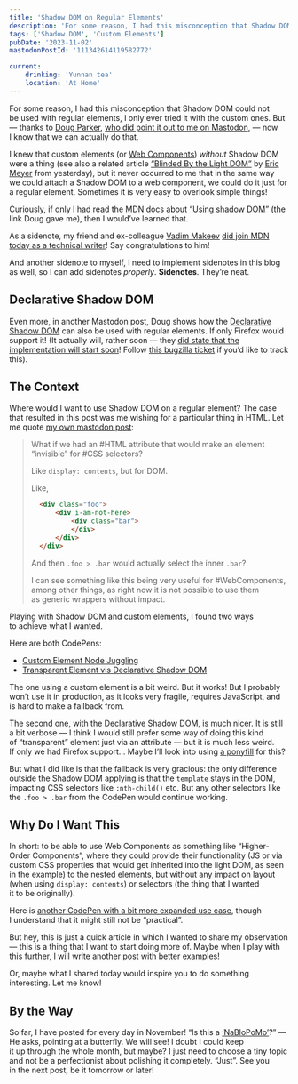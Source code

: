 ```yaml
---
title: 'Shadow DOM on Regular Elements'
description: 'For some reason, I had this misconception that Shadow DOM could not be used with regular elements, I only ever tried it with the custom ones.'
tags: ['Shadow DOM', 'Custom Elements']
pubDate: '2023-11-02'
mastodonPostId: '111342614119582772'

current:
	drinking: 'Yunnan tea'
	location: 'At Home'
---
```


For some reason, I had this misconception that Shadow DOM could not be used with regular elements, I only ever tried it with the custom ones. But — thanks to [Doug Parker](https://blog.dwac.dev/), [who did point it out to me on Mastodon](https://techhub.social/@develwithoutacause/111337559322080302), — now I know that we can actually do that.

I knew that custom elements (or [Web Components](https://developer.mozilla.org/en-US/docs/Web/API/Web_Components)) _without_ Shadow DOM were a thing (see also a related article [“Blinded By the Light DOM”](https://meyerweb.com/eric/thoughts/2023/11/01/blinded-by-the-light-dom/) by [Eric Meyer](https://meyerweb.com/) from yesterday), but it never occurred to me that in the same way we could attach a Shadow DOM to a web component, we could do it just for a regular element. Sometimes it is very easy to overlook simple things!

Curiously, if only I had read the MDN docs about [“Using shadow DOM”](https://developer.mozilla.org/en-US/docs/Web/API/Web_components/Using_shadow_DOM) (the link Doug gave me), then I would’ve learned that.

<aside>

As a sidenote, my friend and ex-colleague [Vadim Makeev](https://pepelsbey.dev/) [did join MDN today as a technical writer](https://mastodon.social/@pepelsbey/111335222766787213)! Say congratulations to him!

And another sidenote to myself, I need to implement sidenotes in this blog as well, so I can add sidenotes _properly_. **Sidenotes**. They’re neat.

</aside>

## Declarative Shadow DOM

Even more, in another Mastodon post, Doug shows how the [Declarative Shadow DOM](https://developer.chrome.com/articles/declarative-shadow-dom/) can also be used with regular elements. If only Firefox would support it! (It actually will, rather soon — they [did state that the implementation will start soon](https://github.com/mozilla/standards-positions/issues/335#issuecomment-1714182997)! Follow [this bugzilla ticket](https://bugzilla.mozilla.org/show_bug.cgi?id=1712140) if you’d like to track this).

## The Context

Where would I want to use Shadow DOM on a regular element? The case that resulted in this post was me wishing for a particular thing in HTML. Let me quote [my own mastodon post](https://front-end.social/@kizu/111336793193155739):

> What if we had an #HTML attribute that would make an element “invisible” for #CSS selectors?
>
> Like `display: contents`, but for DOM.
>
> Like,
>
> ```html
> 	<div class="foo">
> 		<div i-am-not-here>
> 			<div class="bar">
> 			</div>
> 		</div>
> 	</div>
> ```
>
> And then `.foo > .bar` would actually select the inner `.bar`?
>
> I can see something like this being very useful for #WebComponents, among other things, as right now it is not possible to use them as generic wrappers without impact.

Playing with Shadow DOM and custom elements, I found two ways to achieve what I wanted.

Here are both CodePens:

- [Custom Element Node Juggling](https://codepen.io/kizu/pen/XWOjdWa)
- [Transparent Element vis Declarative Shadow DOM](https://codepen.io/kizu/pen/abXmNOq)

The one using a custom element is a bit weird. But it works! But I probably won’t use it in production, as it looks very fragile, requires JavaScript, and is hard to make a fallback from.

The second one, with the Declarative Shadow DOM, is much nicer. It is still a bit verbose — I think I would still prefer some way of doing this kind of “transparent” element just via an attribute — but it is much less weird. If only we had Firefox support… Maybe I’ll look into using [a ponyfill](https://www.npmjs.com/package/@webcomponents/template-shadowroot) for this?

But what I did like is that the fallback is very gracious: the only difference outside the Shadow DOM applying is that the `template` stays in the DOM, impacting CSS selectors like `:nth-child()` etc. But any other selectors like the `.foo > .bar` from the CodePen would continue working.

## Why Do I Want This

In short: to be able to use Web Components as something like “Higher-Order Components”, where they could provide their functionality (JS or via custom CSS properties that would get inherited into the light DOM, as seen in the example) to the nested elements, but without any impact on layout (when using `display: contents`) or selectors (the thing that I wanted it to be originally).

Here is [another CodePen with a bit more expanded use case](https://codepen.io/kizu/pen/LYqRRMQ?editors=1100), though I understand that it might still not be “practical”.

But hey, this is just a quick article in which I wanted to share my observation — this is a thing that I want to start doing more of. Maybe when I play with this further, I will write another post with better examples!

Or, maybe what I shared today would inspire you to do something interesting. Let me know!

## By the Way

So far, I have posted for every day in November! “Is this a [‘NaBloPoMo’](https://indieweb.org/National_Blog_Posting_Month)?” — He asks, pointing at a butterfly. We will see! I doubt I could keep it up through the whole month, but maybe? I just need to choose a tiny topic and not be a perfectionist about polishing it completely. “Just”. See you in the next post, be it tomorrow or later!
